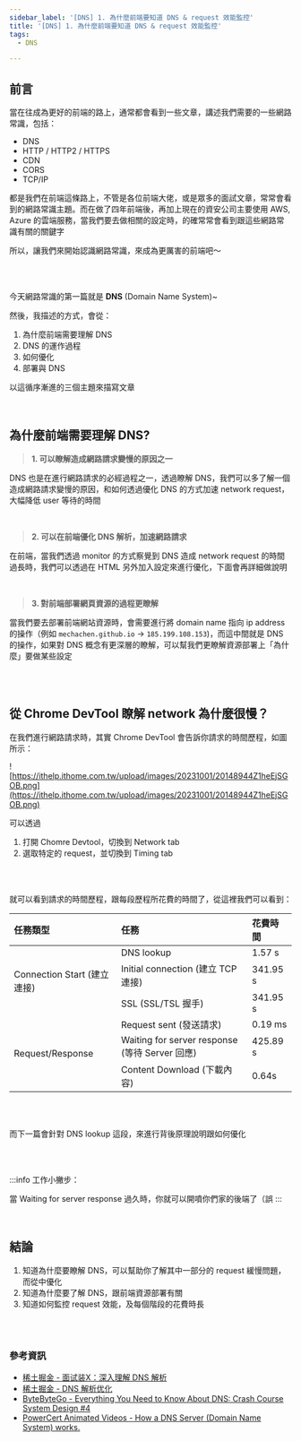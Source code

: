 ```yaml
---
sidebar_label: '[DNS] 1. 為什麼前端要知道 DNS & request 效能監控'
title: '[DNS] 1. 為什麼前端要知道 DNS & request 效能監控'
tags:
  - DNS

---
```


## 前言

當在往成為更好的前端的路上，通常都會看到一些文章，講述我們需要的一些網路常識，包括：
- DNS
- HTTP / HTTP2 / HTTPS
- CDN
- CORS
- TCP/IP

都是我們在前端這條路上，不管是各位前端大佬，或是眾多的面試文章，常常會看到的網路常識主題。而在做了四年前端後，再加上現在的資安公司主要使用 AWS, Azure 的雲端服務，當我們要去做相關的設定時，的確常常會看到跟這些網路常識有關的關鍵字

所以，讓我們來開始認識網路常識，來成為更厲害的前端吧～

<br /><br />

今天網路常識的第一篇就是 **DNS** (Domain Name System)~

然後，我描述的方式，會從：
1. 為什麼前端需要理解 DNS
2. DNS 的運作過程
3. 如何優化
4. 部署與 DNS

以這循序漸進的三個主題來描寫文章


<br />


## 為什麼前端需要理解 DNS?

> **1. 可以瞭解造成網路請求變慢的原因之一**

DNS 也是在進行網路請求的必經過程之一，透過瞭解 DNS，我們可以多了解一個造成網路請求變慢的原因，和如何透過優化 DNS 的方式加速 network request，大幅降低 user 等待的時間

<br />


> **2. 可以在前端優化 DNS 解析，加速網路請求**

在前端，當我們透過 monitor 的方式察覺到 DNS 造成 network request 的時間過長時，我們可以透過在 HTML 另外加入設定來進行優化，下面會再詳細做說明

<br />

> **3. 對前端部署網頁資源的過程更瞭解**

當我們要去部署前端網站資源時，會需要進行將 domain name 指向 ip address 的操作（例如 `mechachen.github.io` -> `185.199.108.153`)，而這中間就是 DNS 的操作，如果對 DNS 概念有更深層的瞭解，可以幫我們更瞭解資源部署上「為什麼」要做某些設定

<br />
<br />


## 從 Chrome DevTool 瞭解 network 為什麼很慢？

在我們進行網路請求時，其實 Chrome DevTool 會告訴你請求的時間歷程，如圖所示：

![https://ithelp.ithome.com.tw/upload/images/20231001/20148944Z1heEjSGOB.png](https://ithelp.ithome.com.tw/upload/images/20231001/20148944Z1heEjSGOB.png)


可以透過
1. 打開 Chomre Devtool，切換到 Network tab
2. 選取特定的 request，並切換到 Timing tab

<br /><br />

就可以看到請求的時間歷程，跟每段歷程所花費的時間了，從這裡我們可以看到：



<table>
  <thead>
    <tr>
      <th align="left">任務類型</th>
      <th align="left">任務</th>
      <th align="left">花費時間</th>
    </tr>
  </thead>
  <tbody>
    <tr>
      <td align="left" rowspan="3">Connection Start (建立連接)</td>
      <td align="left">DNS lookup</td>
      <td align="left">1.57 s</td>
    </tr>
    <tr>
      <td align="left">Initial connection (建立 TCP 連接)</td>
      <td align="left">341.95 s</td>
    </tr>
    <tr>
      <td align="left">SSL (SSL/TSL 握手)</td>
      <td align="left">341.95 s</td>
    </tr>
    <tr>
      <td align="left" rowspan="3">Request/Response</td>
      <td align="left">Request sent (發送請求)</td>
      <td align="left">0.19 ms</td>
    </tr>
    <tr>
      <td align="left">Waiting for server response (等待 Server 回應)</td>
      <td align="left">425.89 s</td>
    </tr>
    <tr>
      <td align="left">Content Download (下載內容)</td>
      <td align="left">0.64s</td>
    </tr>
  </tbody>
</table>

<br /><br />

而下一篇會針對 DNS lookup 這段，來進行背後原理說明跟如何優化

<br /><br />


:::info 工作小撇步：

當 Waiting for server response 過久時，你就可以開噴你們家的後端了（誤
:::


<br />

## 結論
1. 知道為什麼要瞭解 DNS，可以幫助你了解其中一部分的 request 緩慢問題，而從中優化
2. 知道為什麼要了解 DNS，跟前端資源部署有關
3. 知道如何監控 request 效能，及每個階段的花費時長



<br /><br />


### 參考資訊
- [稀土掘金 - 面试装X：深入理解 DNS 解析](https://juejin.cn/post/7105387310698463263#heading-12)
- [稀土掘金 - DNS 解析优化](https://juejin.cn/post/7221792648541536317#heading-1)
- [ByteByteGo - Everything You Need to Know About DNS: Crash Course System Design #4](https://www.youtube.com/watch?v=27r4Bzuj5NQ)
- [PowerCert Animated Videos - How a DNS Server (Domain Name System) works.](https://www.youtube.com/watch?v=mpQZVYPuDGU)


<br />